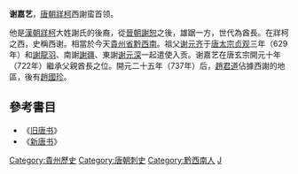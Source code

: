 '''谢嘉艺'''，[[唐朝|唐朝]][[牂柯|牂柯]]西謝蛮首领。

他是[[漢朝|漢朝]][[牂柯|牂柯]]大姓謝氏的後裔，從[[晉朝|晉朝]][[謝恕|謝恕]]之後，雄踞一方，世代為酋長。在牂柯之西，史稱西谢。相當於今天[[貴州省|貴州省]][[黔西南|黔西南]]。祖父[[谢元齐|谢元齐]]于[[唐太宗|唐太宗]][[贞观|贞观]]三年（629年）和[[謝龍羽|謝龍羽]]、南謝[[謝疆|謝疆]]、東謝[[谢元深|谢元深]]一起遣使入贡。谢嘉艺在唐玄宗開元十年（722年）繼承父親酋長之位。開元二十五年（737年）后，[[趙君道|趙君道]]佔據西謝的地區，後有[[趙國珍|趙國珍]]。

==參考書目==
*《[[旧唐书|旧唐书]]》
*《[[新唐书|新唐书]]》

{{DEFAULTSORT:Xie謝}}
[[Category:貴州歷史|Category:貴州歷史]]
[[Category:唐朝刺史|Category:唐朝刺史]]
[[Category:黔西南人|Category:黔西南人]]
[[Category:謝姓|J]]